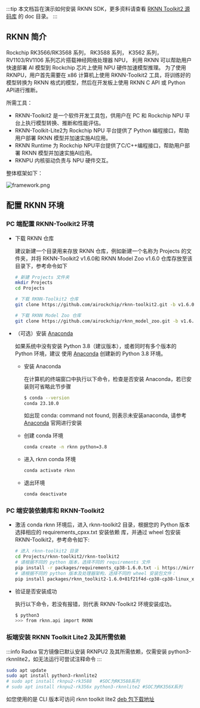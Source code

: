 :::tip
本文档旨在演示如何安装 RKNN SDK，更多资料请查看 [RKNN Toolkit2 源码库](https://github.com/rockchip-linux/rknn-toolkit2) 的 doc 目录。
:::

## RKNN 简介

Rockchip RK3566/RK3568 系列， RK3588 系列， K3562 系列， RV1103/RV1106 系列芯片搭载神经网络处理器 NPU，
利用 RKNN 可以帮助用户快速部署 AI 模型到 Rockchip 芯片上使用 NPU 硬件加速模型推理。
为了使用 RKNPU，用户首先需要在 x86 计算机上使用 RKNN-Toolkit2 工具，将训练好的模型转换为 RKNN 格式的模型，然后在开发板上使用 RKNN C API 或 Python API进行推断。

所需工具：

- RKNN-Toolkit2 是一个软件开发工具包，供用户在 PC 和 Rockchip NPU 平台上执行模型转换、推断和性能评估。
- RKNN-Toolkit-Lite2为 Rockchip NPU 平台提供了 Python 编程接口，帮助用户部署 RKNN 模型并加速实施AI应用。
- RKNN Runtime 为 Rockchip NPU平台提供了C/C++编程接口，帮助用户部署 RKNN 模型并加速实施AI应用。
- RKNPU 内核驱动负责与 NPU 硬件交互。

整体框架如下：

![framework.png](/img/general-tutorial/rknn/framework.webp)

## 配置 RKNN 环境

### PC 端配置 RKNN-Toolkit2 环境

- 下载 RKNN 仓库

  建议新建一个目录用来存放 RKNN 仓库，例如新建一个名称为 Projects 的文件夹，并将
  RKNN-Toolkit2 v1.6.0和 RKNN Model Zoo v1.6.0 仓库存放至该目录下，参考命令如下

  ```bash
  # 新建 Projects 文件夹
  mkdir Projects
  cd Projects

  # 下载 RKNN-Toolkit2 仓库
  git clone https://github.com/airockchip/rknn-toolkit2.git -b v1.6.0

  # 下载 RKNN Model Zoo 仓库
  git clone https://github.com/airockchip/rknn_model_zoo.git -b v1.6.0
  ```

- （可选）安装 [Anaconda](https://www.anaconda.com/)

  如果系统中没有安装 Python 3.8（建议版本），或者同时有多个版本的 Python 环境，建议
  使用 [Anaconda](https://www.anaconda.com/) 创建新的 Python 3.8 环境。

  - 安装 Anaconda

    在计算机的终端窗口中执行以下命令，检查是否安装 Anaconda，若已安装则可省略此节步骤

    ```bash
    $ conda --version
    conda 23.10.0
    ```

    如出现 conda: command not found, 则表示未安装anaconda, 请参考 [Anaconda](https://www.anaconda.com/) 官网进行安装

  - 创建 conda 环境
    ```bash
    conda create -n rknn python=3.8
    ```
  - 进入 rknn conda 环境

    ```bash
    conda activate rknn
    ```

  - 退出环境
    ```bash
    conda deactivate
    ```

### PC 端安装依赖库和 RKNN-Toolkit2

- 激活 conda rknn 环境后，进入 rknn-toolkit2 目录，根据您的 Python 版本选择相应的 requirements_cpxx.txt 安装依赖
  库，并通过 wheel 包安装 RKNN-Toolkit2，参考命令如下:

  ```bash
  # 进入 rknn-toolkit2 目录
  cd Projects/rknn-toolkit2/rknn-toolkit2
  # 请根据不同的 python 版本，选择不同的 requirements 文件
  pip install -r packages/requirements_cp38-1.6.0.txt -i https://mirror.baidu.com/pypi/simple
  # 请根据不同的 python 版本及处理器架构，选择不同的 wheel 安装包文件：
  pip install packages/rknn_toolkit2-1.6.0+81f21f4d-cp38-cp38-linux_x86_64.whl
  ```

- 验证是否安装成功

  执行以下命令，若没有报错，则代表 RKNN-Toolkit2 环境安装成功。

  ```bash
  $ python3
  >>> from rknn.api import RKNN
  ```

### 板端安装 RKNN Toolkit Lite2 及其所需依赖

:::info
Radxa 官方镜像已默认安装 RKNPU2 及其所需依赖，仅需安装 python3-rknnlite2，如无法运行可尝试注释命令
:::

```bash
sudo apt update
sudo apt install python3-rknnlite2
# sudo apt install rknpu2-rk3588   #SOC为RK3588系列
# sudo apt install rknpu2-rk356x python3-rknnlite2 #SOC为RK356X系列
```

如您使用的是 CLI 版本可访问 rknn toolkit lite2 [deb 包下载地址](https://github.com/radxa-pkg/rknn2/releases)
